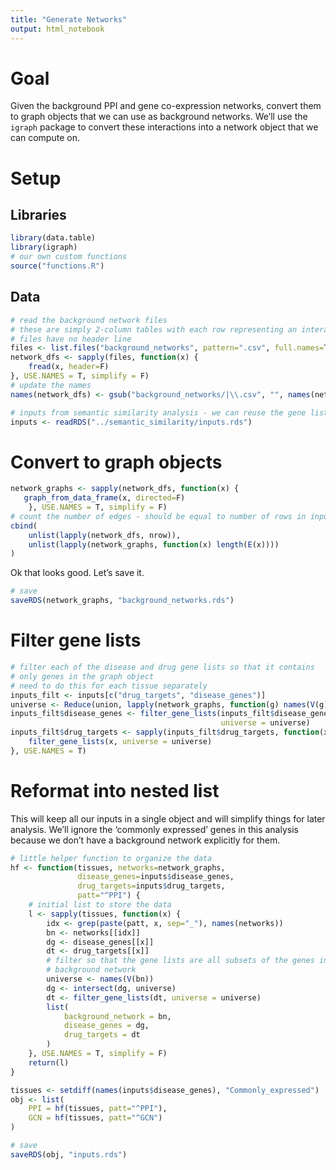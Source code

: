```yaml
---
title: "Generate Networks"
output: html_notebook
---
```


# Goal

Given the background PPI and gene co-expression networks, convert them to graph objects that we can use as background networks. We'll use the `igraph` package to convert these interactions into a network object that we can compute on.

# Setup

## Libraries
```r
library(data.table)
library(igraph)
# our own custom functions
source("functions.R")
```

## Data
```r
# read the background network files
# these are simply 2-column tables with each row representing an interaction
# files have no header line
files <- list.files("background_networks", pattern=".csv", full.names=T)
network_dfs <- sapply(files, function(x) {
    fread(x, header=F)
}, USE.NAMES = T, simplify = F)
# update the names
names(network_dfs) <- gsub("background_networks/|\\.csv", "", names(network_dfs))
```


```r
# inputs from semantic similarity analysis - we can reuse the gene lists here
inputs <- readRDS("../semantic_similarity/inputs.rds")
```

# Convert to graph objects
```r
network_graphs <- sapply(network_dfs, function(x) {
   graph_from_data_frame(x, directed=F)
    }, USE.NAMES = T, simplify = F)
# count the number of edges - should be equal to number of rows in input data.frames
cbind(
    unlist(lapply(network_dfs, nrow)),
    unlist(lapply(network_graphs, function(x) length(E(x))))
)
```
Ok that looks good. Let's save it.

```r
# save
saveRDS(network_graphs, "background_networks.rds")
```

# Filter gene lists
```r
# filter each of the disease and drug gene lists so that it contains
# only genes in the graph object
# need to do this for each tissue separately
inputs_filt <- inputs[c("drug_targets", "disease_genes")]
universe <- Reduce(union, lapply(network_graphs, function(g) names(V(g))))
inputs_filt$disease_genes <- filter_gene_lists(inputs_filt$disease_genes,
                                               universe = universe)
inputs_filt$drug_targets <- sapply(inputs_filt$drug_targets, function(x) {
    filter_gene_lists(x, universe = universe)
}, USE.NAMES = T)
```




# Reformat into nested list

This will keep all our inputs in a single object and will simplify things for later analysis. We'll ignore the 'commonly expressed' genes in this analysis because we don't have a background network explicitly for them.

```r
# little helper function to organize the data
hf <- function(tissues, networks=network_graphs,
               disease_genes=inputs$disease_genes,
               drug_targets=inputs$drug_targets,
               patt="^PPI") {
    # initial list to store the data
    l <- sapply(tissues, function(x) {
        idx <- grep(paste(patt, x, sep="_"), names(networks))
        bn <- networks[[idx]]
        dg <- disease_genes[[x]]
        dt <- drug_targets[[x]]
        # filter so that the gene lists are all subsets of the genes in the
        # background network
        universe <- names(V(bn))
        dg <- intersect(dg, universe)
        dt <- filter_gene_lists(dt, universe = universe)
        list(
            background_network = bn,
            disease_genes = dg,
            drug_targets = dt
        )
    }, USE.NAMES = T, simplify = F)
    return(l)
}
```

```r
tissues <- setdiff(names(inputs$disease_genes), "Commonly_expressed")
obj <- list(
    PPI = hf(tissues, patt="^PPI"),
    GCN = hf(tissues, patt="^GCN")
)
```

```r
# save
saveRDS(obj, "inputs.rds")
```

